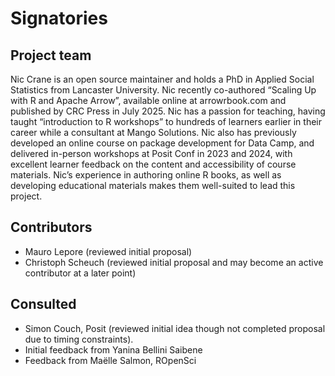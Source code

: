 # Signatories
<!--
This section provides the ISC with a view of the support received from
the community for a proposal. Acceptance isn't predicated on
popularity but community acceptance is important. Willingness to
accept outside input is also a good marker for project delivery.

An optional section would be for R-Core signatories where changes to R
are proposed.
-->


## Project team

Nic Crane is an open source maintainer and holds a PhD in Applied Social Statistics from Lancaster University.  Nic recently co-authored "Scaling Up with R and Apache Arrow", available online at arrowrbook.com and published by CRC Press in July 2025. Nic has a passion for teaching, having taught "introduction to R workshops" to hundreds of learners earlier in their career while a consultant at Mango Solutions. Nic also has previously developed an online course on package development for Data Camp, and delivered in-person workshops at Posit Conf in 2023 and 2024, with excellent learner feedback on the content and accessibility of course materials.  Nic's experience in authoring online R books, as well as developing educational materials makes them well-suited to lead this project.

## Contributors

- Mauro Lepore (reviewed initial proposal)
- Christoph Scheuch (reviewed initial proposal and may become an active contributor at a later point)

<!--
Who are the people who have actively helped with this proposal but
won't necessarily be on the core project team later?
-->

## Consulted
<!--
Who has been given the opportunity to provide feedback on the
proposal? This should include any R Consortium & ISC members who the
proposal has been discussed with.
-->
- Simon Couch, Posit (reviewed initial idea though not completed proposal due to timing constraints).
- Initial feedback from Yanina Bellini Saibene
- Feedback from Maëlle Salmon, ROpenSci

